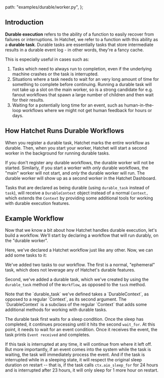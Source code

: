 
  path: "examples/durable/worker.py",
};


## Introduction

**Durable execution** refers to the ability of a function to easily recover from failures or interruptions. In Hatchet, we refer to a function with this ability as a **durable task**. Durable tasks are essentially tasks that store intermediate results in a durable event log - in other words, they're a fancy cache.

This is especially useful in cases such as:

1. Tasks which need to always run to completion, even if the underlying machine crashes or the task is interrupted.
2. Situations where a task needs to wait for an very long amount of time for something to complete before continuing. Running a durable task will not take up a slot on the main worker, so is a strong candidate for e.g. fanout workflows that spawn a large number of children and then wait for their results.
3. Waiting for a potentially long time for an event, such as human-in-the-loop workflows where we might not get human feedback for hours or days.

## How Hatchet Runs Durable Workflows

When you register a durable task, Hatchet marks the entire workflow as durable. Then, when you start your worker, Hatchet will start a second worker in the background for running durable tasks.

If you don't register any durable workflows, the durable worker will not be started. Similarly, if you start a worker with _only_ durable workflows, the "main" worker will not start, and _only_ the durable worker will run. The durable worker will show up as a second worker in the Hatchet Dashboard.

Tasks that are declared as being durable (using `durable_task` instead of `task`), will receive a `DurableContext` object instead of a normal `Context,` which extends the `Context` by providing some additional tools for working with durable execution features.

## Example Workflow

Now that we know a bit about how Hatchet handles durable execution, let's build a workflow. We'll start by declaring a workflow that will run durably, on the "durable worker".

<GithubSnippet src={DurablePy} target="Create a durable workflow" />

Here, we've declared a Hatchet workflow just like any other. Now, we can add some tasks to it:

<GithubSnippet src={DurablePy} target="Add durable task" />

We've added two tasks to our workflow. The first is a normal, "ephemeral" task, which does not leverage any of Hatchet's durable features.

Second, we've added a durable task, which we've created by using the `durable_task` method of the `Workflow`, as opposed to the `task` method.

<Callout type="info" emoji="💡">
  Note that the `durable_task` we've defined takes a `DurableContext`, as
  opposed to a regular `Context`, as its second argument. The `DurableContext`
  is a subclass of the regular `Context` that adds some additional methods for
  working with durable tasks.
</Callout>

The durable task first waits for a sleep condition. Once the sleep has completed, it continues processing until it hits the second `wait_for`. At this point, it needs to wait for an event condition. Once it receives the event, the task prints `Event received` and completes.

If this task is interrupted at any time, it will continue from where it left off. But more importantly, if an event comes into the system while the task is waiting, the task will immediately process the event. And if the task is interrupted while in a sleeping state, it will respect the original sleep duration on restart -- that is, if the task calls `ctx.aio_sleep_for` for 24 hours and is interrupted after 23 hours, it will only sleep for 1 more hour on restart.
